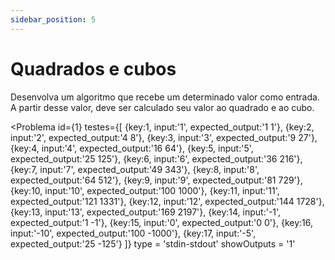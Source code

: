 ```yaml
---
sidebar_position: 5
---
```


# Quadrados e cubos

Desenvolva um algoritmo que recebe um determinado valor como entrada. A partir desse valor, deve ser calculado seu valor ao quadrado e ao cubo.

<Problema id={1}
testes={[
    {key:1,  input:'1', expected_output:'1 1'},
    {key:2,  input:'2', expected_output:'4 8'},
    {key:3,  input:'3', expected_output:'9 27'},
    {key:4,  input:'4', expected_output:'16 64'},
    {key:5,  input:'5', expected_output:'25 125'},
    {key:6,  input:'6', expected_output:'36 216'},
    {key:7,  input:'7', expected_output:'49 343'},
    {key:8,  input:'8', expected_output:'64 512'},
    {key:9,  input:'9', expected_output:'81 729'},
    {key:10, input:'10', expected_output:'100 1000'},
    {key:11, input:'11', expected_output:'121 1331'},
    {key:12, input:'12', expected_output:'144 1728'},
    {key:13, input:'13',   expected_output:'169 2197'},
    {key:14, input:'-1',  expected_output:'1 -1'},
    {key:15, input:'0',  expected_output:'0 0'},
    {key:16, input:'-10', expected_output:'100 -1000'},
    {key:17, input:'-5', expected_output:'25 -125'}
]}
type = 'stdin-stdout'
showOutputs = '1'
></Problema>